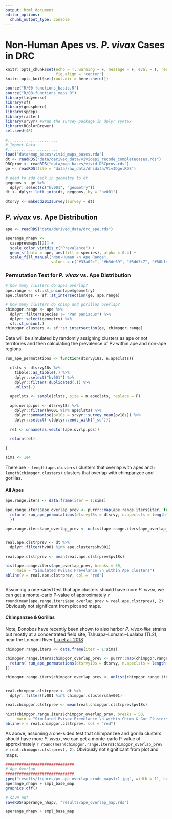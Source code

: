 ```yaml
---
output: html_document
editor_options: 
  chunk_output_type: console
---
```

# Non-Human Apes vs. _P. vivax_ Cases in DRC

```r
knitr::opts_chunk$set(echo = T, warning = F, message = F, eval = T, results = 'hide',
                      fig.align = 'center')
knitr::opts_knit$set(root.dir = here::here())
```
```r
source("R/00-functions_basic.R")
source("R/00-functions_maps.R") 
library(tidyverse)
library(sf)
library(geosphere)
library(spdep)
library(raster)
library(srvyr) #wrap the survey package in dplyr syntax
library(RColorBrewer)
set.seed(48)

#......................
# Import Data
#......................
load("data/map_bases/vivid_maps_bases.rda")
dt <- readRDS("data/derived_data/vividepi_recode_completecases.rds")
DRCprov <- readRDS("data/map_bases/vivid_DRCprov.rds")
ge <- readRDS(file = "data/raw_data/dhsdata/VivIDge.RDS")

# need to add back in geometry to dt
gegeoms <- ge %>% 
  dplyr::select(c("hv001", "geometry"))
dt <- dplyr::left_join(dt, gegeoms, by = "hv001")

dtsrvy <- makecd2013survey(survey = dt)

```

## _P. vivax_ vs. Ape Distribution 
```r

ape <- readRDS("data/derived_data/drc_ape.rds")

aperange_nhapv <- 
  caseprevmaps[[2]] +
  scale_color_viridis_c("Prevalence") + 
  geom_sf(data = ape, aes(fill = species), alpha = 0.4) +
  scale_fill_manual("Non-Human \n Ape Range", 
                    values = c("#33a02c", "#b3de69", "#8dd3c7", "#80b1d3"))

```

### Permutation Test for _P. vivax_ vs. Ape Distribution 
```r
# how many clusters do apes overlap?
ape.range <- sf::st_union(ape$geometry)
ape.clusters <- sf::st_intersection(ge, ape.range)

# how many clusters do chimp and gorillas overlap?
chimpgor.range <- ape %>% 
  dplyr::filter(species != "Pan paniscus") %>% 
  dplyr::select(geometry) %>% 
  sf::st_union(.)
chimpgor.clusters <- sf::st_intersection(ge, chimpgor.range)

```


Data will be simulated by randomly assigning clusters as ape or not territories and then calculating the prevalence of Pv within ape and non-ape regions. 
  
```r

run_ape_permutations <- function(dtsrvy18s, n.apeclsts){
  
  clsts <- dtsrvy18s %>% 
    tibble::as_tibble(.) %>% 
    dplyr::select("hv001") %>% 
    dplyr::filter(!duplicated(.)) %>% 
    unlist(.)
  
  apeclsts <- sample(clsts, size = n.apeclsts, replace = F)

  ape.ovrlp.pos <- dtsrvy18s %>% 
    dplyr::filter(hv001 %in% apeclsts) %>% 
    dplyr::summarise(pv18s = srvyr::survey_mean(pv18s)) %>% 
    dplyr::select(-c(dplyr::ends_with("_se")))
  
  ret <- unname(as.vector(ape.ovrlp.pos))
  
  return(ret)

}

sims <- 1e4

```
     
There are `r length(ape.clusters)` clusters that overlap with apes and `r length(chimpgor.clusters)` clusters that overlap with chimpanzee and gorillas.

#### All Apes 

```r

ape.range.iters <- data.frame(iter = 1:sims)

ape.range.iters$ape_overlap_prev <- purrr::map(ape.range.iters$iter, function(x){
  return( run_ape_permutations(dtsrvy18s = dtsrvy, n.apeclsts = length(ape.clusters)) )
  }) 
  
ape.range.iters$ape_overlap_prev <- unlist(ape.range.iters$ape_overlap_prev )


real.ape.clstrprev <- dt %>% 
  dplyr::filter(hv001 %in% ape.clusters$hv001)

real.ape.clstrprev <- mean(real.ape.clstrprev$pv18s)

hist(ape.range.iters$ape_overlap_prev, breaks = 50, 
     main = "Simulated Pvivax Prevelance \n within Ape Clusters")
abline(v = real.ape.clstrprev, col = "red")



```

Assuming a one-sided test that ape clusters should have more _P. vivax_, we can get a monte-carlo P-value of approximately `r round(mean(ape.range.iters$ape_overlap_prev > real.ape.clstrprev), 2)`. Obviously not significant from plot and maps.


#### Chimpanzee & Gorillas
Note, Bonobos have recently been shown to also harbor _P. vivax-like_ strains but mostly at a concentrated field site, Tshuapa–Lomami–Lualaba (TL2), near the Lomami River [Liu et al. 2018](https://www.nature.com/articles/s41467-017-01798-5)

```r

chimpgor.range.iters <- data.frame(iter = 1:sims)

chimpgor.range.iters$chimpgor_overlap_prev <- purrr::map(chimpgor.range.iters$iter, function(x){
  return( run_ape_permutations(dtsrvy18s = dtsrvy, n.apeclsts = length(chimpgor.clusters)) )
}) 

chimpgor.range.iters$chimpgor_overlap_prev <- unlist(chimpgor.range.iters$chimpgor_overlap_prev )


real.chimpgor.clstrprev <- dt %>% 
  dplyr::filter(hv001 %in% chimpgor.clusters$hv001)

real.chimpgor.clstrprev <- mean(real.chimpgor.clstrprev$pv18s)

hist(chimpgor.range.iters$chimpgor_overlap_prev, breaks = 50, 
     main = "Simulated Pvivax Prevelance \n within Chimp & Gor Clusters")
abline(v = real.chimpgor.clstrprev, col = "red")


```

As above, assuming a one-sided test that chimpanzee and gorilla clusters should have more _P. vivax_, we can get a monte-carlo P-value of approximately `r round(mean(chimpgor.range.iters$chimpgor_overlap_prev > real.chimpgor.clstrprev), 2)`. Obviously not significant from plot and maps.


```r

##############################
# Ape Overlap
##############################
jpeg("results/figures/pv-ape-overlap-crude_maps1x1.jpg", width = 11, height = 8, units = "in", res = 500)
aperange_nhapv + smpl_base_map
graphics.off()

# save out
saveRDS(aperange_nhapv, "results/ape_overlap_map.rds")

```

```r
aperange_nhapv + smpl_base_map
```


